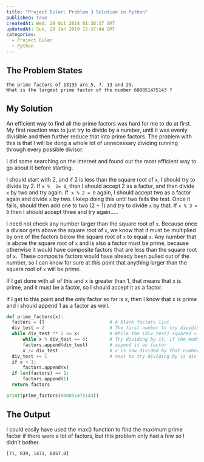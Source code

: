 ```yaml
---
title: "Project Euler: Problem 3 Solution in Python"
published: true
createdAt: Wed, 29 Oct 2014 01:36:17 GMT
updatedAt: Sun, 20 Jan 2019 15:37:44 GMT
categories:
  - Project Euler
  - Python
---
```


## The Problem States

```text
The prime factors of 13195 are 5, 7, 13 and 29.
What is the largest prime factor of the number 600851475143 ?
```

## My Solution

An efficient way to find all the prime factors was hard for me to do at first. My first reaction was to just try to
divide by a number, until it was evenly divisible and then further reduce that into prime factors. The problem with
this is that I will be dong a whole lot of unnecessary dividing running through every possible divisor.

I did some searching on the internet and found out the most efficient way to go about it before starting.

I should start with 2, and if 2 is less than the square root of `x`, I should try to divide by 2. If `x %  2= 0`,
then I should accept 2 as a factor, and then divide `x` by two and try again. If  `x % 2 = 0` again, I should accept
two as a factor again and divide `x` by two. I keep doing this until two fails the test. Once it fails, should then
add one to two (2 + 1) and try to divide `x` by that. If `x % 3 = 0` then I should accept three and try again.....

I need not check any number larger than the square root of `x`. Because once a divisor gets above the square root of
`x`, we know that it must be multiplied by one of the factors below the square root of `x` to equal `x`. Any number
that is above the square root of `x` and is also a factor must be prime, because otherwise it would have composite
factors that are less than the square root of `x`.  These composite factors would have already been pulled out of the
number, so I can know for sure at this point that anything larger than the square root of `x` will be prime.

If I get done with all of this and x is greater than 1, that means that x is prime, and it must be a factor, so I
should accept it as a factor.

If I get to this point and the only factor so far is x, then I know that x is prime and I should append 1 as a factor
as well.

```python
def prime_factors(x):
  factors = []                        # A blank factors list
  div_test = 2                        # The first number to try dividing by
  while div_test ** 2 <= x:           # While the (div_test) squared < than x...
      while x % div_test == 0:        # Try dividing by it, if the modulo is 0...
      factors.append(div_test)        # append it as factor
      x /= div_test                   # x is now divided by that number
  div_test += 1                       # next to try dividing by is div_test +1
  if x > 1:
      factors.append(x)
  if len(factors) == 1:
      factors.append(1)
  return factors

print(prime_factors(600851475143))
```

## The Output

I could easily have used the max() function to find the maximum prime factor if there were a lot of factors, but this
problem only had a few so I didn't bother.

```text
[71, 839, 1471, 6857.0]
```
